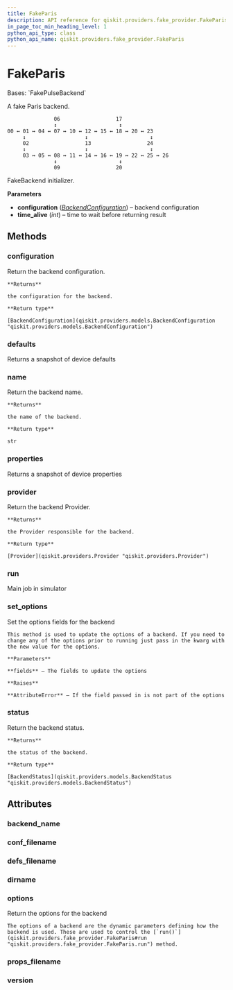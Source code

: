 ```yaml
---
title: FakeParis
description: API reference for qiskit.providers.fake_provider.FakeParis
in_page_toc_min_heading_level: 1
python_api_type: class
python_api_name: qiskit.providers.fake_provider.FakeParis
---
```


# FakeParis

<Class id="qiskit.providers.fake_provider.FakeParis" isDedicatedPage={true} github="https://github.com/qiskit/qiskit/tree/stable/0.24/qiskit/providers/fake_provider/backends/paris/fake_paris.py" signature="FakeParis" modifiers="class">
  Bases: `FakePulseBackend`

  A fake Paris backend.

  ```text
                 06                  17
                 ↕                    ↕
  00 ↔ 01 ↔ 04 ↔ 07 ↔ 10 ↔ 12 ↔ 15 ↔ 18 ↔ 20 ↔ 23
       ↕                   ↕                    ↕
       02                  13                  24
       ↕                   ↕                    ↕
       03 ↔ 05 ↔ 08 ↔ 11 ↔ 14 ↔ 16 ↔ 19 ↔ 22 ↔ 25 ↔ 26
                 ↕                    ↕
                 09                  20
  ```

  FakeBackend initializer.

  **Parameters**

  *   **configuration** ([*BackendConfiguration*](qiskit.providers.models.BackendConfiguration "qiskit.providers.models.BackendConfiguration")) – backend configuration
  *   **time\_alive** (*int*) – time to wait before returning result

  ## Methods

  <span id="qiskit-providers-fake-provider-fakeparis-configuration" />

  ### configuration

  <Function id="qiskit.providers.fake_provider.FakeParis.configuration" signature="FakeParis.configuration()">
    Return the backend configuration.

    **Returns**

    the configuration for the backend.

    **Return type**

    [BackendConfiguration](qiskit.providers.models.BackendConfiguration "qiskit.providers.models.BackendConfiguration")
  </Function>

  <span id="qiskit-providers-fake-provider-fakeparis-defaults" />

  ### defaults

  <Function id="qiskit.providers.fake_provider.FakeParis.defaults" signature="FakeParis.defaults()">
    Returns a snapshot of device defaults
  </Function>

  <span id="qiskit-providers-fake-provider-fakeparis-name" />

  ### name

  <Function id="qiskit.providers.fake_provider.FakeParis.name" signature="FakeParis.name()">
    Return the backend name.

    **Returns**

    the name of the backend.

    **Return type**

    str
  </Function>

  <span id="qiskit-providers-fake-provider-fakeparis-properties" />

  ### properties

  <Function id="qiskit.providers.fake_provider.FakeParis.properties" signature="FakeParis.properties()">
    Returns a snapshot of device properties
  </Function>

  <span id="qiskit-providers-fake-provider-fakeparis-provider" />

  ### provider

  <Function id="qiskit.providers.fake_provider.FakeParis.provider" signature="FakeParis.provider()">
    Return the backend Provider.

    **Returns**

    the Provider responsible for the backend.

    **Return type**

    [Provider](qiskit.providers.Provider "qiskit.providers.Provider")
  </Function>

  <span id="qiskit-providers-fake-provider-fakeparis-run" />

  ### run

  <Function id="qiskit.providers.fake_provider.FakeParis.run" signature="FakeParis.run(run_input, **kwargs)">
    Main job in simulator
  </Function>

  <span id="qiskit-providers-fake-provider-fakeparis-set-options" />

  ### set\_options

  <Function id="qiskit.providers.fake_provider.FakeParis.set_options" signature="FakeParis.set_options(**fields)">
    Set the options fields for the backend

    This method is used to update the options of a backend. If you need to change any of the options prior to running just pass in the kwarg with the new value for the options.

    **Parameters**

    **fields** – The fields to update the options

    **Raises**

    **AttributeError** – If the field passed in is not part of the options
  </Function>

  <span id="qiskit-providers-fake-provider-fakeparis-status" />

  ### status

  <Function id="qiskit.providers.fake_provider.FakeParis.status" signature="FakeParis.status()">
    Return the backend status.

    **Returns**

    the status of the backend.

    **Return type**

    [BackendStatus](qiskit.providers.models.BackendStatus "qiskit.providers.models.BackendStatus")
  </Function>

  ## Attributes

  ### backend\_name

  <Attribute id="qiskit.providers.fake_provider.FakeParis.backend_name" attributeValue="'fake_paris'" />

  ### conf\_filename

  <Attribute id="qiskit.providers.fake_provider.FakeParis.conf_filename" attributeValue="'conf_paris.json'" />

  ### defs\_filename

  <Attribute id="qiskit.providers.fake_provider.FakeParis.defs_filename" attributeValue="'defs_paris.json'" />

  ### dirname

  <Attribute id="qiskit.providers.fake_provider.FakeParis.dirname" attributeValue="'/home/computertreker/git/qiskit/qiskit/.tox/docs/lib/python3.8/site-packages/qiskit/providers/fake_provider/backends/paris'" />

  ### options

  <Attribute id="qiskit.providers.fake_provider.FakeParis.options">
    Return the options for the backend

    The options of a backend are the dynamic parameters defining how the backend is used. These are used to control the [`run()`](qiskit.providers.fake_provider.FakeParis#run "qiskit.providers.fake_provider.FakeParis.run") method.
  </Attribute>

  ### props\_filename

  <Attribute id="qiskit.providers.fake_provider.FakeParis.props_filename" attributeValue="'props_paris.json'" />

  ### version

  <Attribute id="qiskit.providers.fake_provider.FakeParis.version" attributeValue="1" />
</Class>

